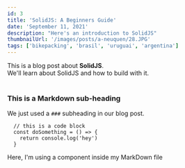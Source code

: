 ```yaml
---
id: 3
title: 'SolidJS: A Beginners Guide'
date: 'September 11, 2021'
description: "Here's an introduction to SolidJS"
thumbnailUrl: '/images/posts/a-neuquen/28.JPG'
tags: ['bikepacking', 'brasil', 'uruguai', 'argentina']
---
```

<div>
  This is a blog post about <strong>SolidJS</strong>. <br/>
  We'll learn about SolidJS and how to build with it.
</div>

<br/>

### This is a Markdown sub-heading
We just used a `###` subheading in our blog post.

```
  // this is a code block
  const doSomething = () => {
    return console.log('hey')
  }
```

<div>Here, I'm using a component inside my MarkDown file</div>
